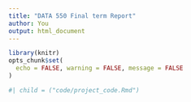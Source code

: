 ```yaml
---
title: "DATA 550 Final term Report"
author: You
output: html_document
---
```



```r
library(knitr)
opts_chunk$set(
  echo = FALSE, warning = FALSE, message = FALSE
)
```

```r
#| child = ("code/project_code.Rmd")
```